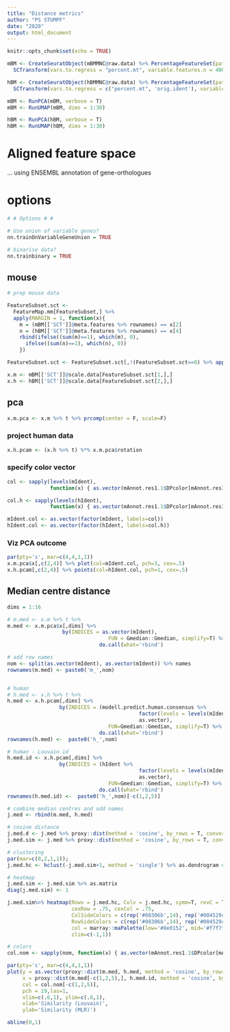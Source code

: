 ```yaml
---
title: "Distance metrics"
author: "PS STUMPF"
date: "2020"
output: html_document
---
```


```r
knitr::opts_chunk$set(echo = TRUE)
```


```r
mBM <- CreateSeuratObject(mBMMNC@raw.data) %>% PercentageFeatureSet(pattern = "^MT-", col.name = "percent.mt") %>% 
  SCTransform(vars.to.regress = "percent.mt", variable.features.n = 4000, return.only.var.genes = F)
```

```r
hBM <- CreateSeuratObject(hBMMNC@raw.data) %>% PercentageFeatureSet(pattern = "^MT-", col.name = "percent.mt") %>% 
  SCTransform(vars.to.regress = c("percent.mt", 'orig.ident'), variable.features.n = 4000, return.only.var.genes = F)
```



```r
mBM <- RunPCA(mBM, verbose = T)
mBM <- RunUMAP(mBM, dims = 1:30)
```

```r
hBM <- RunPCA(hBM, verbose = T)
hBM <- RunUMAP(hBM, dims = 1:30)
```

# Aligned feature space

... using ENSEMBL annotation of gene-orthologues

# options
```r
# # Options # #

# Use union of variable genes?
nn.trainOnVariableGeneUnion = TRUE

# binarise data?
nn.trainbinary = TRUE
```

## mouse


```r
# prep mouse data

FeatureSubset.sct <-
  FeatureMap.mm[FeatureSubset,] %>%
  apply(MARGIN = 1, function(x){
    m = (mBM[['SCT']]@meta.features %>% rownames) == x[2]
    n = (hBM[['SCT']]@meta.features %>% rownames) == x[4] 
    rbind(ifelse((sum(m)==1), which(m), 0),
      ifelse((sum(n)==1), which(n), 0))
    })

FeatureSubset.sct <- FeatureSubset.sct[,!(FeatureSubset.sct==0) %>% apply(MARGIN = 2, FUN=any)]

x.m <- mBM[['SCT']]@scale.data[FeatureSubset.sct[1,],]
x.h <- hBM[['SCT']]@scale.data[FeatureSubset.sct[2,],]
```

## pca

```r
x.m.pca <- x.m %>% t %>% prcomp(center = F, scale=F)
```

### project human data

```r
x.h.pcam <- (x.h %>% t) %*% x.m.pca$rotation
```

### specify color vector

```r
col <- sapply(levels(mIdent),
              function(x) { as.vector(mAnnot.res1.1$DPcolor[mAnnot.res1.1$CellType == x][1])})

col.h <- sapply(levels(hIdent),
              function(x) { as.vector(mAnnot.res1.1$DPcolor[mAnnot.res1.1$CellType == x][1])})

mIdent.col <- as.vector(factor(mIdent, labels=col))
hIdent.col <- as.vector(factor(hIdent, labels=col.h))

```

### Viz PCA outcome
```r
par(pty='s', mar=c(4,4,1,1))
x.m.pca$x[,c(2,4)] %>% plot(col=mIdent.col, pch=3, cex=.5)
x.h.pcam[,c(2,4)] %>% points(col=hIdent.col, pch=1, cex=.5)
```


## Median centre distance

```r
dims = 1:16

# m.med <- x.m %>% t %>%
m.med <- x.m.pca$x[,dims] %>%
                  by(INDICES = as.vector(mIdent),
                                 FUN = Gmedian::Gmedian, simplify=T) %>%
                              do.call(what='rbind')

# add row names
nom <- split(as.vector(mIdent), as.vector(mIdent)) %>% names
rownames(m.med) <- paste0('m_',nom)


# human
# h.med <- x.h %>% t %>%
h.med <- x.h.pcam[,dims] %>%
                 by(INDICES = (modell.predict.human.consensus %>%
                                           factor(levels = levels(mIdent)) %>% 
                                           as.vector),
                                 FUN=Gmedian::Gmedian, simplify=T) %>%
                              do.call(what='rbind')
rownames(h.med) <-  paste0('h_',nom)

# human - Louvain id
h.med.id <- x.h.pcam[,dims] %>%
                 by(INDICES = (hIdent %>%
                                           factor(levels = levels(mIdent)) %>% 
                                           as.vector),
                                 FUN=Gmedian::Gmedian, simplify=T) %>%
                              do.call(what='rbind')
rownames(h.med.id) <-  paste0('h_',nom)[-c(1,2,5)]

# combine median centres and add names
j.med <- rbind(m.med, h.med)
```


```r

# cosine distance
j.med.d <- j.med %>% proxy::dist(method = 'cosine', by_rows = T, convert_similarities = T, diag=T)
j.med.sim <- j.med %>% proxy::dist(method = 'cosine', by_rows = T, convert_similarities = F, diag=T)

# clustering
par(mar=c(8,2,1,1));
j.med.hc <- hclust(-j.med.sim+1, method = 'single') %>% as.dendrogram # %>% dendextend::click_rotate(continue=TRUE)

# heatmap
j.med.sim <- j.med.sim %>% as.matrix 
diag(j.med.sim) <- 1

j.med.sim%>% heatmap(Rowv = j.med.hc, Colv = j.med.hc, symm=T, revC = T, scale = 'n',
                     cexRow = .75, cexCol = .75,
                     ColSideColors = c(rep('#08306b',14), rep('#004529cc',14)),
                     RowSideColors = c(rep('#08306b',14), rep('#004529cc',14)),
                     col = marray::maPalette(low='#8e0152', mid='#f7f7f7', high='#276419', k = 101),
                     zlim=c(-1,1))
```

```r

# colors
col.nom <- sapply(nom, function(x) { as.vector(mAnnot.res1.1$DPcolor[mAnnot.res1.1$CellType == x][1])})

par(pty='s', mar=c(4,4,1,1))
plot(y = as.vector(proxy::dist(m.med, h.med, method = 'cosine', by_rows = T, pairwise = T, convert_similarities = F))[-c(1,2,5)],
     x = proxy::dist(m.med[-c(1,2,5),], h.med.id, method = 'cosine', by_rows = T, pairwise = T, convert_similarities = F) %>% as.vector,
     col = col.nom[-c(1,2,5)],
     pch = 19,las=1,
     xlim=c(.6,1), ylim=c(.6,1),
     xlab='Similarity (Louvain)',
     ylab='Similarity (MLR)')

abline(0,1)

```


